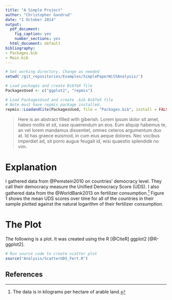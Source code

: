 ```yaml
---
title: "A Simple Project"
author: "Christopher Gandrud"
date: "1 October 2014"
output:
  pdf_document:
    fig_caption: yes
    number_sections: yes
  html_document: default
bibliography:
- Packages.bib
- Main.bib
---
```


```r
# Set working directory. Change as needed
setwd('/git_repositories/Examples/SimplePaperWithAnalysis/')

# Load packages and create BibTeX file
PackagesUsed <- c("ggplot2", "repmis")

# Load PackagesUsed and create .bib BibTeX file
# Note must have repmis package installed.
repmis::LoadandCite(PackagesUsed, file = "Packages.bib", install = FALSE)
```

> Here is an abstract filled with giberish. Lorem ipsum dolor sit amet, habeo 
mollis et sit, case quaerendum an eos. Eum aliquip habemus te, an vel lorem 
mandamus dissentiet, omnes ceteros argumentum duo at. Id has graece euismod, in 
cum eius aeque dolores. Nec vocibus imperdiet ad, sit porro augue feugait id, 
wisi quaestio splendide no vim.

# Explanation

I gathered data from @Pemstein2010 on countries' democracy level. They call their
democracy measure the Unified Democracy Score (UDS). I also gathered data from
the @WorldBank2013 on fertilizer consumption.[^units] Figure 1 shows the mean
UDS scores over time for all of the countries in their sample plotted against
the natural logarithm of their fertilizer consumption.

# The Plot

The following is a plot. It was created using the R [@CiteR] ggplot2 [@R-ggplot2].

```r
# Run source code to create scatter plot
source("Analysis/ScatterUDS_Fert.R")
```


[^units]: The data is in kilograms per hectare of arable land.

## References
